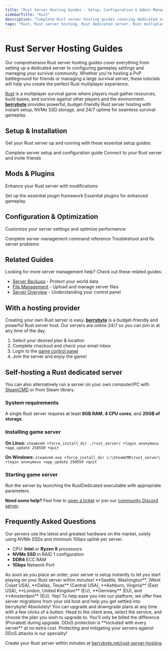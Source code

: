 ---
title: "Rust Server Hosting Guides - Setup, Configuration & Admin Management"
sidebarTitle: "Rust"
description: "Complete Rust server hosting guides covering dedicated server setup, configuration settings, admin commands, and troubleshooting for the survival multiplayer game."
tags: "Rust, Rust server hosting, Rust dedicated server, Rust multiplayer, Rust survival game"
---

# Rust Server Hosting Guides

Our comprehensive Rust server hosting guides cover everything from setting up a dedicated server to configuring gameplay settings and managing your survival community. Whether you're hosting a PvP battleground for friends or managing a large survival server, these tutorials will help you create the perfect Rust multiplayer experience.

[Rust](https://store.steampowered.com/app/252490/Rust/) is a multiplayer survival game where players must gather resources, build bases, and survive against other players and the environment. **[berrybyte](https://berrybyte.net/rust-server-hosting)** provides powerful, budget-friendly Rust server hosting with instant setup, NVMe SSD storage, and 24/7 uptime for seamless survival gameplay.

## Setup & Installation

Get your Rust server up and running with these essential setup guides:

<CardGroup cols={2}>
  <Card title="Setup Rust Server" href="/games/rust/setup-server" icon="server">
    Complete server setup and configuration guide
  </Card>
  <Card title="Join Your Server" href="/games/rust/join-server" icon="users">
    Connect to your Rust server and invite friends
  </Card>
</CardGroup>

## Mods & Plugins

Enhance your Rust server with modifications:

<CardGroup cols={2}>
  <Card title="Installing Oxide/uMod" href="/games/rust/install-oxide" icon="puzzle-piece">
    Set up the essential plugin framework
  </Card>
  <Card title="Popular Plugins" href="/games/rust/popular-plugins" icon="plug">
    Essential plugins for enhanced gameplay
  </Card>
</CardGroup>

## Configuration & Optimization

Customize your server settings and optimize performance:

<CardGroup cols={2}>
  <Card title="Admin Commands" href="/games/rust/admin-commands" icon="terminal">
    Complete server management command reference
  </Card>
  <Card title="Common Server Issues" href="/games/rust/common-issues" icon="wrench">
    Troubleshoot and fix server problems
  </Card>
</CardGroup>

## Related Guides

Looking for more server management help? Check out these related guides:

- [Server Backups](/panel/backups) - Protect your world data
- [File Management](/panel/importing-files) - Upload and manage server files
- [Server Overview](/panel/overview) - Understanding your control panel

## With a hosting provider
Creating your own Rust server is easy. **[berrybyte](https://berrybyte.net/rust-server-hosting)** is a budget-friendly and powerful Rust server host. Our servers are online 24/7 so you can join in at any time of the day.

1. Select your desired plan & location
2. Complete checkout and check your email inbox
3. Login to the [game control panel](https://game.berrybyte.net)
4. Join the server and enjoy the game!

## Self-hosting a Rust dedicated server

You can also alternatively run a server on your own computer/PC with [SteamCMD](https://developer.valvesoftware.com/wiki/SteamCMD) or from Steam library.

### System requirements

A single Rust server requires at least **8GB RAM**, **4 CPU cores**, and **20GB of storage**.

### Installing game server

**On Linux:**
`steamcmd +force_install_dir ./rust_server/ +login anonymous +app_update 258550 +quit`

**On Windows:**
`steamcmd.exe +force_install_dir c:\SteamCMD\rust_server\ +login anonymous +app_update 258550 +quit`

### Starting game server

Run the server by launching the RustDedicated executable with appropriate parameters.

**Need some help?** Feel free to [open a ticket](https://berrybyte.net/support) or join our [community Discord server](https://berrybyte.net/discord).

## Frequently Asked Questions

<AccordionGroup>

<Accordion title="What are the specs on the servers?">
Our servers use the latest and greatest hardware on the market, solely using NVMe SSDs and minimum 1Gbps uplink per server.

- CPU: **Intel** or **Ryzen 9** processors
- **NVMe SSD** in RAID 1 configuration
- **DDR4** ECC RAM
- **1Gbps** Network Port
</Accordion>

<Accordion title="How long does setup take?">
As soon as you place an order, your server is setup instantly to let you start playing on your Rust server within minutes!
</Accordion>

<Accordion title="What locations are the servers in?">
**Seattle, Washington**, (West Coast USA), **Dallas, Texas** (Central USA), **Ashburn, Virginia** (East USA), **London, United Kingdom** (EU), **Germany** (EU), and **Amsterdam** (EU).
</Accordion>

<Accordion title="Can I migrate my existing server to berrybyte?">
Yep! To help ease you into our platform, we offer free server migrations from your old host and help you get settled into berrybyte!
</Accordion>

<Accordion title="Can I upgrade/downgrade my server later on?">
Absolutely! You can upgrade and downgrade plans at any time with a few clicks of a button. Head to the client area, select the service, and choose the plan you wish to upgrade to. You'll only be billed the difference (Prorated) during upgrade.
</Accordion>

<Accordion title="Are the servers DDoS protected?">
DDoS protection is **included with every server** at no extra cost. Protecting and mitigating your servers against DDoS attacks is our specialty!
</Accordion>

</AccordionGroup>

Create your Rust server within minutes at [berrybyte.net/rust-server-hosting](https://berrybyte.net/rust-server-hosting).
